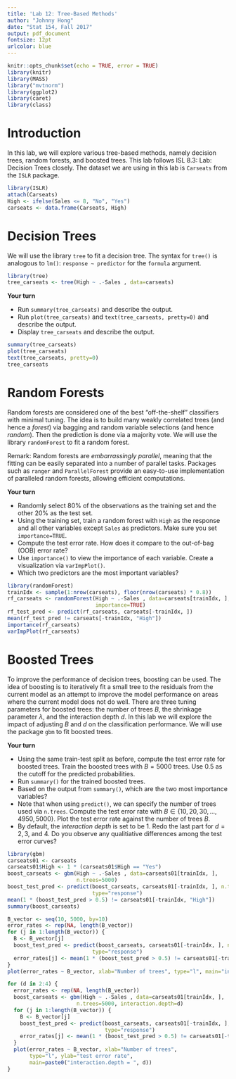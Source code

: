 ```yaml
---
title: 'Lab 12: Tree-Based Methods'
author: "Johnny Hong"
date: "Stat 154, Fall 2017"
output: pdf_document
fontsize: 12pt
urlcolor: blue
---
```


```r
knitr::opts_chunk$set(echo = TRUE, error = TRUE)
library(knitr)
library(MASS)
library("mvtnorm")
library(ggplot2)
library(caret)
library(class)
```

# Introduction
In this lab, we will explore various tree-based methods, namely decision trees, random forests, and boosted trees. This lab follows ISL 8.3: Lab: Decision Trees closely. The dataset we are using in this lab is `Carseats` from the `ISLR` package.

```r
library(ISLR)
attach(Carseats)
High <- ifelse(Sales <= 8, "No", "Yes")
carseats <- data.frame(Carseats, High)
```

# Decision Trees
We will use the library `tree` to fit a decision tree. The syntax for `tree()` is analogous to `lm()`: `response ~ predictor` for the `formula` argument.

```r
library(tree)
tree_carseats <- tree(High ~ .-Sales , data=carseats)
```

**Your turn**

* Run `summary(tree_carseats)` and describe the output.
* Run `plot(tree_carseats)` and `text(tree_carseats, pretty=0)` and describe the output.
* Display `tree_carseats` and describe the output.

```r
summary(tree_carseats)
plot(tree_carseats)
text(tree_carseats, pretty=0)
tree_carseats
```

# Random Forests
Random forests are considered one of the best "off-the-shelf" classifiers with minimal tuning. The idea is to build many weakly correlated trees (and hence a _forest_) via bagging and random variable selections (and hence _random_). Then the prediction is done via a majority vote. We will use the library `randomForest` to fit a random forest.

Remark: Random forests are _embarrassingly parallel_, meaning that the fitting can be easily separated into a number of parallel tasks. Packages such as `ranger` and `ParallelForest` provide an easy-to-use implementation of paralleled random forests, allowing efficient computations.

**Your turn**

* Randomly select 80% of the observations as the training set and the other 20\% as the test set.
* Using the training set, train a random forest with `High` as the response and all other variables except `Sales` as predictors. Make sure you set `importance=TRUE`.
* Compute the test error rate. How does it compare to the out-of-bag (OOB) error rate?
* Use `importance()` to view the importance of each variable. Create a visualization via `varImpPlot()`.
* Which two predictors are the most important variables?

```r
library(randomForest)
trainIdx <- sample(1:nrow(carseats), floor(nrow(carseats) * 0.8))
rf_carseats <- randomForest(High ~ .-Sales , data=carseats[trainIdx, ], 
                            importance=TRUE)
rf_test_pred <- predict(rf_carseats, carseats[-trainIdx, ])
mean(rf_test_pred != carseats[-trainIdx, "High"])
importance(rf_carseats)
varImpPlot(rf_carseats)
```

# Boosted Trees

To improve the performance of decision trees, boosting can be used. The idea of boosting is to iteratively fit a small tree to the residuals from the current model as an attempt to improve the model performance on areas where the current model does not do well. There are three tuning parameters for boosted trees: the number of trees $B$, the shrinkage parameter $\lambda$, and the interaction depth $d$. In this lab we will explore the impact of adjusting $B$ and $d$ on the classification performance. We will use the package `gbm` to fit boosted trees.

**Your turn**

* Using the same train-test split as before, compute the test error rate for boosted trees. Train the boosted trees with $B=5000$ trees. Use $0.5$ as the cutoff for the predicted probabilities.
* Run `summary()` for the trained boosted trees.
* Based on the output from `summary()`, which are the two most importance variables?
* Note that when using `predict()`, we can specify the number of trees used via `n.trees`. Compute the test error rate with $B \in \{10, 20, 30, ..., 4950, 5000\}$. Plot the test error rate against the number of trees $B$.
* By default, the _interaction depth_ is set to be 1. Redo the last part for $d = 2, 3,$ and $4$. Do you observe any qualitiative differences among the test error curves?


```r
library(gbm)
carseats01 <- carseats
carseats01$High <- 1 * (carseats01$High == "Yes")
boost_carseats <- gbm(High ~ .-Sales , data=carseats01[trainIdx, ],
                      n.trees=5000)
boost_test_pred <- predict(boost_carseats, carseats01[-trainIdx, ], n.trees=5000,
                           type="response")
mean(1 * (boost_test_pred > 0.5) != carseats01[-trainIdx, "High"])
summary(boost_carseats)

B_vector <- seq(10, 5000, by=10)
error_rates <- rep(NA, length(B_vector))
for (j in 1:length(B_vector)) {
  B <- B_vector[j]
  boost_test_pred <- predict(boost_carseats, carseats01[-trainIdx, ], n.trees=B,
                           type="response")
  error_rates[j] <- mean(1 * (boost_test_pred > 0.5) != carseats01[-trainIdx, "High"])
}
plot(error_rates ~ B_vector, xlab="Number of trees", type="l", main="interaction.depth = 1")

for (d in 2:4) {
  error_rates <- rep(NA, length(B_vector))
  boost_carseats <- gbm(High ~ .-Sales , data=carseats01[trainIdx, ],
                      n.trees=5000, interaction.depth=d)
  for (j in 1:length(B_vector)) {
    B <- B_vector[j]
    boost_test_pred <- predict(boost_carseats, carseats01[-trainIdx, ], n.trees=B,
                               type="response")
    error_rates[j] <- mean(1 * (boost_test_pred > 0.5) != carseats01[-trainIdx, "High"])
  }
  plot(error_rates ~ B_vector, xlab="Number of trees", 
       type="l", ylab="test error rate",
       main=paste0("interaction.depth = ", d))
}
```